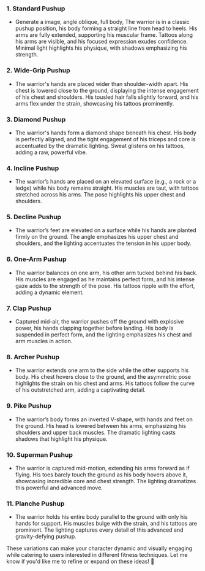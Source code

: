 ### 1. **Standard Pushup**
   - Generate a image, angle oblique, full body, The warrior is in a classic pushup position, his body forming a straight line from head to heels. His arms are fully extended, supporting his muscular frame. Tattoos along his arms are visible, and his focused expression exudes confidence. Minimal light highlights his physique, with shadows emphasizing his strength.

### 2. **Wide-Grip Pushup**
   - The warrior's hands are placed wider than shoulder-width apart. His chest is lowered close to the ground, displaying the intense engagement of his chest and shoulders. His tousled hair falls slightly forward, and his arms flex under the strain, showcasing his tattoos prominently.

### 3. **Diamond Pushup**
   - The warrior's hands form a diamond shape beneath his chest. His body is perfectly aligned, and the tight engagement of his triceps and core is accentuated by the dramatic lighting. Sweat glistens on his tattoos, adding a raw, powerful vibe.

### 4. **Incline Pushup**
   - The warrior’s hands are placed on an elevated surface (e.g., a rock or a ledge) while his body remains straight. His muscles are taut, with tattoos stretched across his arms. The pose highlights his upper chest and shoulders.

### 5. **Decline Pushup**
   - The warrior’s feet are elevated on a surface while his hands are planted firmly on the ground. The angle emphasizes his upper chest and shoulders, and the lighting accentuates the tension in his upper body.

### 6. **One-Arm Pushup**
   - The warrior balances on one arm, his other arm tucked behind his back. His muscles are engaged as he maintains perfect form, and his intense gaze adds to the strength of the pose. His tattoos ripple with the effort, adding a dynamic element.

### 7. **Clap Pushup**
   - Captured mid-air, the warrior pushes off the ground with explosive power, his hands clapping together before landing. His body is suspended in perfect form, and the lighting emphasizes his chest and arm muscles in action.

### 8. **Archer Pushup**
   - The warrior extends one arm to the side while the other supports his body. His chest hovers close to the ground, and the asymmetric pose highlights the strain on his chest and arms. His tattoos follow the curve of his outstretched arm, adding a captivating detail.

### 9. **Pike Pushup**
   - The warrior’s body forms an inverted V-shape, with hands and feet on the ground. His head is lowered between his arms, emphasizing his shoulders and upper back muscles. The dramatic lighting casts shadows that highlight his physique.

### 10. **Superman Pushup**
   - The warrior is captured mid-motion, extending his arms forward as if flying. His toes barely touch the ground as his body hovers above it, showcasing incredible core and chest strength. The lighting dramatizes this powerful and advanced move.

### 11. **Planche Pushup**
   - The warrior holds his entire body parallel to the ground with only his hands for support. His muscles bulge with the strain, and his tattoos are prominent. The lighting captures every detail of this advanced and gravity-defying pushup.

These variations can make your character dynamic and visually engaging while catering to users interested in different fitness techniques. Let me know if you'd like me to refine or expand on these ideas! 💪